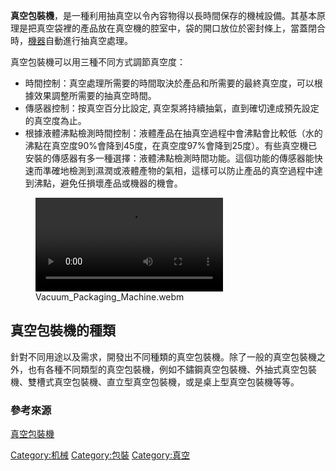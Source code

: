 {{unreferenced|time=2014-11-11T16:10:17+00:00}}
'''真空包裝機'''，是一種利用抽真空以令內容物得以長時間保存的機械設備。其基本原理是把真空袋裡的產品放在真空機的腔室中，袋的開口放位於密封條上，當蓋閉合時，[[機器|機器]]自動進行抽真空處理。

真空包裝機可以用三種不同方式調節真空度：
* 時間控制：真空處理所需要的時間取決於產品和所需要的最終真空度，可以根據效果調整所需要的抽真空時間。 
* 傳感器控制：按真空百分比設定, 真空泵將持續抽氣，直到確切達成預先設定的真空度為止。 
* 根據液體沸點檢測時間控制：液體產品在抽真空過程中會沸點會比較低（水的沸點在真空度90%會降到45度，在真空度97%會降到25度）。有些真空機已安裝的傳感器有多一種選擇：液體沸點檢測時間功能。這個功能的傳感器能快速而準確地檢測到濕潤或液體產物的氣相，這樣可以防止產品的真空過程中達到沸點，避免任損壞產品或機器的機會。

[[File:Vacuum_Packaging_Machine.webm|thumb]]

== 真空包裝機的種類 ==
針對不同用途以及需求，開發出不同種類的真空包裝機。除了一般的真空包裝機之外，也有各種不同類型的真空包裝機，例如不鏽鋼真空包裝機、外抽式真空包裝機、雙槽式真空包裝機、直立型真空包裝機，或是桌上型真空包裝機等等。


[[Category:机械|Category:机械]]
[[Category:包裝|Category:包裝]]
[[Category:真空|Category:真空]]


=== 參考來源 ===
[https://www.packingnet.com.tw/category-vacuum-packaging-machine.htm 真空包裝機] {{Wayback|url=https://www.packingnet.com.tw/category-vacuum-packaging-machine.htm |date=20210427233354 }}